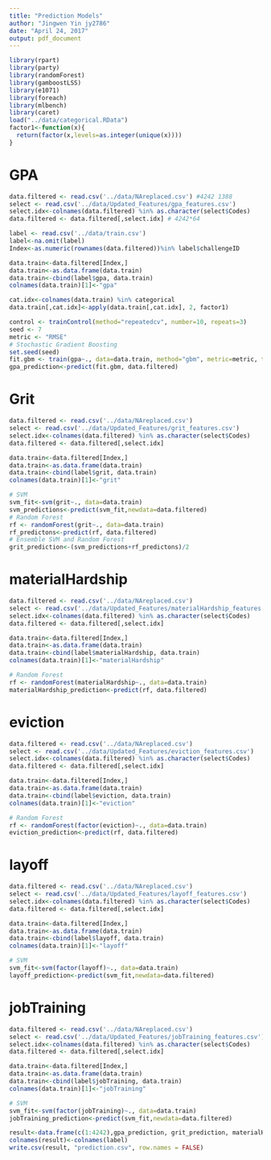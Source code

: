 ```yaml
---
title: "Prediction Models"
author: "Jingwen Yin jy2786"
date: "April 24, 2017"
output: pdf_document
---
```

```r
library(rpart)
library(party)
library(randomForest)
library(gamboostLSS)
library(e1071)
library(foreach)
library(mlbench)
library(caret)
load("../data/categorical.RData")
factor1<-function(x){
  return(factor(x,levels=as.integer(unique(x))))
}
```

# GPA
```r
data.filtered <- read.csv('../data/NAreplaced.csv') #4242 1388
select <- read.csv('../data/Updated_Features/gpa_features.csv')
select.idx<-colnames(data.filtered) %in% as.character(select$Codes)
data.filtered <- data.filtered[,select.idx] # 4242*64

label <- read.csv('../data/train.csv')
label<-na.omit(label)
Index<-as.numeric(rownames(data.filtered))%in% label$challengeID

data.train<-data.filtered[Index,]
data.train<-as.data.frame(data.train)
data.train<-cbind(label$gpa, data.train)
colnames(data.train)[1]<-"gpa"

cat.idx<-colnames(data.train) %in% categorical
data.train[,cat.idx]<-apply(data.train[,cat.idx], 2, factor1)

control <- trainControl(method="repeatedcv", number=10, repeats=3)
seed <- 7
metric <- "RMSE"
# Stochastic Gradient Boosting
set.seed(seed)
fit.gbm <- train(gpa~., data=data.train, method="gbm", metric=metric, trControl=control, verbose=FALSE)
gpa_prediction<-predict(fit.gbm, data.filtered)
```

# Grit
```r
data.filtered <- read.csv('../data/NAreplaced.csv') 
select <- read.csv('../data/Updated_Features/grit_features.csv')
select.idx<-colnames(data.filtered) %in% as.character(select$Codes)
data.filtered <- data.filtered[,select.idx] 

data.train<-data.filtered[Index,]
data.train<-as.data.frame(data.train)
data.train<-cbind(label$grit, data.train)
colnames(data.train)[1]<-"grit"

# SVM
svm_fit<-svm(grit~., data=data.train)
svm_predictions<-predict(svm_fit,newdata=data.filtered)
# Random Forest
rf <- randomForest(grit~., data=data.train)
rf_predictons<-predict(rf, data.filtered)
# Ensemble SVM and Random Forest
grit_prediction<-(svm_predictions+rf_predictons)/2
```

# materialHardship
```r
data.filtered <- read.csv('../data/NAreplaced.csv') 
select <- read.csv('../data/Updated_Features/materialHardship_features.csv')
select.idx<-colnames(data.filtered) %in% as.character(select$Codes)
data.filtered <- data.filtered[,select.idx] 

data.train<-data.filtered[Index,]
data.train<-as.data.frame(data.train)
data.train<-cbind(label$materialHardship, data.train)
colnames(data.train)[1]<-"materialHardship"

# Random Forest
rf <- randomForest(materialHardship~., data=data.train)
materialHardship_prediction<-predict(rf, data.filtered)
```

# eviction
```r
data.filtered <- read.csv('../data/NAreplaced.csv') 
select <- read.csv('../data/Updated_Features/eviction_features.csv')
select.idx<-colnames(data.filtered) %in% as.character(select$Codes)
data.filtered <- data.filtered[,select.idx] 

data.train<-data.filtered[Index,]
data.train<-as.data.frame(data.train)
data.train<-cbind(label$eviction, data.train)
colnames(data.train)[1]<-"eviction"

# Random Forest
rf <- randomForest(factor(eviction)~., data=data.train)
eviction_prediction<-predict(rf, data.filtered)
```

# layoff
```r
data.filtered <- read.csv('../data/NAreplaced.csv') 
select <- read.csv('../data/Updated_Features/layoff_features.csv')
select.idx<-colnames(data.filtered) %in% as.character(select$Codes)
data.filtered <- data.filtered[,select.idx] 

data.train<-data.filtered[Index,]
data.train<-as.data.frame(data.train)
data.train<-cbind(label$layoff, data.train)
colnames(data.train)[1]<-"layoff"

# SVM
svm_fit<-svm(factor(layoff)~., data=data.train)
layoff_prediction<-predict(svm_fit,newdata=data.filtered)
```

# jobTraining
```r
data.filtered <- read.csv('../data/NAreplaced.csv') 
select <- read.csv('../data/Updated_Features/jobTraining_features.csv')
select.idx<-colnames(data.filtered) %in% as.character(select$Codes)
data.filtered <- data.filtered[,select.idx] 

data.train<-data.filtered[Index,]
data.train<-as.data.frame(data.train)
data.train<-cbind(label$jobTraining, data.train)
colnames(data.train)[1]<-"jobTraining"

# SVM
svm_fit<-svm(factor(jobTraining)~., data=data.train)
jobTraining_prediction<-predict(svm_fit,newdata=data.filtered)
```

```r
result<-data.frame(c(1:4242),gpa_prediction, grit_prediction, materialHardship_prediction, eviction_prediction, layoff_prediction, jobTraining_prediction)
colnames(result)<-colnames(label)
write.csv(result, "prediction.csv", row.names = FALSE)
```


